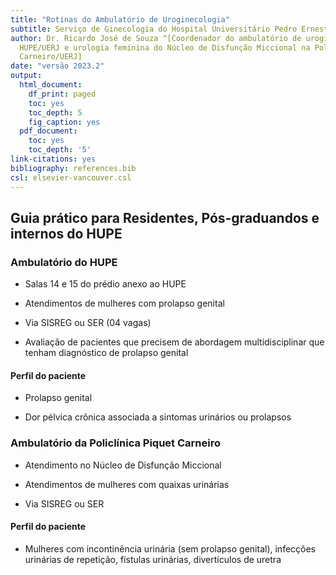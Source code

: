 ```yaml
---
title: "Rotinas do Ambulatório de Uroginecologia"
subtitle: Serviço de Ginecologia do Hospital Universitário Pedro Ernesto - UERJ
author: Dr. Ricardo José de Souza ^[Coordenador do ambulatório de uroginecologia no
  HUPE/UERJ e urologia feminina do Núcleo de Disfunção Miccional na Policlínica Piquet
  Carneiro/UERJ]
date: "versão 2023.2"
output:
  html_document:
    df_print: paged
    toc: yes
    toc_depth: 5
    fig_caption: yes
  pdf_document:
    toc: yes
    toc_depth: '5'
link-citations: yes
bibliography: references.bib
csl: elsevier-vancouver.csl
---
```


## **Guia prático para Residentes, Pós-graduandos e internos do HUPE**

### **Ambulatório do HUPE**

-   Salas 14 e 15 do prédio anexo ao HUPE

-   Atendimentos de mulheres com prolapso genital

-   Via SISREG ou SER (04 vagas)

-   Avaliação de pacientes que precisem de abordagem multidisciplinar que tenham diagnóstico de prolapso genital

#### **Perfil do paciente**

-   Prolapso genital

-   Dor pélvica crônica associada a sintomas urinários ou prolapsos

### **Ambulatório da Policlínica Piquet Carneiro**

-   Atendimento no Núcleo de Disfunção Miccional

-   Atendimentos de mulheres com quaixas urinárias

-   Via SISREG ou SER

#### **Perfil do paciente**

-   Mulheres com incontinência urinária (sem prolapso genital), infecções urinárias de repetição, fístulas urinárias, divertículos de uretra
